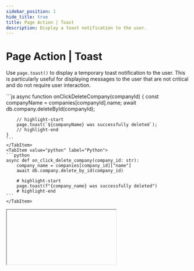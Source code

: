 ```yaml
---
sidebar_position: 1
hide_title: true
title: Page Action | Toast
description: Display a toast notification to the user.
---
```



# Page Action | Toast

Use `page.toast()` to display a temporary toast notification to the user. This is particularly useful for displaying messages to the user that are not critical and do not require user interaction.

<Tabs groupId="sdkLanguage">
    <TabItem value="node" label="TypeScript / JavaScript">
    ```js
    async function onClickDeleteCompany(companyId) {
        const companyName = companies[companyId].name;
        await db.company.deleteById(companyId);

        // highlight-start
        page.toast(`${companyName} was successfully deleted`);
        // highlight-end
    }
    ```
    </TabItem>
    <TabItem value="python" label="Python">
    ```python
    async def on_click_delete_company(company_id: str):
        company_name = companies[company_id]["name"]
        await db.company.delete_by_id(company_id)

        # highlight-start
        page.toast(f"{company_name} was successfully deleted")
        # highlight-end
    ```
    </TabItem>
</Tabs>

<IFrame type="page-actions-toast" heightPx={450} />

## API reference

### Function signature

<Tabs groupId="sdkLanguage">
    <TabItem value="node" label="TypeScript / JavaScript">
    ```js
    page.toast(
        message: string,
        properties?: Partial<{
            title: string,
            appearance: "success" | "info" | "warning" | "error",
            duration: "shortest" | "short" | "medium" | "long" | "longest" | "infinite"
    }>): void
    ```
    </TabItem>
    <TabItem value="python" label="Python">
    ```python
    page.toast(
        message: str,
        *,
        title: str | None = None,
        appearance: Literal["success", "info", "warning", "error"] = "info",
        duration: Literal["shortest", "short", "medium", "long", "longest", "infinite"] = "medium",
    ) -> None
    ```
    </TabItem>
</Tabs>

### Parameters

<Parameter
    name="message"
    required={true}
    type="string"
    description="The message to display in the toast notification."
/>

<Parameter
    name="title"
    required={false}
    type="string"
    description="An optional title for the toast notification. If provided, it will be displayed above the message."
/>

<Parameter
    name="appearance"
    required={false}
    type="literal"
    description={
        <>
            <p>Sets the visual style of the toast. Defaults to <code>"info"</code>.</p>
            <p>Options:</p>
            <ul>
                <li><code>"success"</code>: Use for successful operations</li>
                <li><code>"info"</code>: Use for general information</li>
                <li><code>"warning"</code>: Use for warnings</li>
                <li><code>"error"</code>: Use for errors or destructive actions</li>
            </ul>
        </>
    }
/>

<Parameter
    name="duration"
    required={false}
    type="literal"
    description={
        <>
            <p>Determines how long the toast will be displayed before disappearing. Defaults to <code>"medium"</code>.</p>
            <p>Options:</p>
            <ul>
                <li><code>"shortest"</code>: 1.5 seconds</li>
                <li><code>"short"</code>: 3 seconds</li>
                <li><code>"medium"</code>: 5 seconds</li>
                <li><code>"long"</code>: 10 seconds</li>
                <li><code>"longest"</code>: 20 seconds</li>
                <li><code>"infinite"</code>: 1000 seconds</li>
            </ul>
        </>
    }
/>

### Returns

<Tabs groupId="sdkLanguage" className="hide_tabs">
    <TabItem value="node" label="TypeScript / JavaScript">
    <p><span className="type-pill" style={{ marginLeft: 0}}>void</span></p>
    </TabItem>
    <TabItem value="python" label="Python">
    <p><span className="type-pill" style={{ marginLeft: 0}}>None</span></p>
    </TabItem>
</Tabs>
